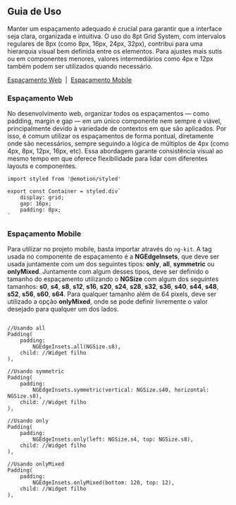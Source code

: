 
<Meta title="Estilos/Espaçamento e Grid/Guia de Uso" />

## Guia de Uso

Manter um espaçamento adequado é crucial para garantir que a interface seja clara, organizada e intuitiva. O uso do 8pt Grid System, com intervalos regulares de 8px (como 8px, 16px, 24px, 32px), contribui para uma hierarquia visual bem definida entre os elementos. Para ajustes mais sutis ou em componentes menores, valores intermediários como 4px e 12px também podem ser utilizados quando necessário.

[Espaçamento Web](#espaçamento-web)
&nbsp;|&nbsp;
[Espaçamento Mobile](#espaçamento-mobile)

### Espaçamento Web

No desenvolvimento web, organizar todos os espaçamentos — como padding, margin e gap — em um único componente nem sempre é viável, principalmente devido à variedade de contextos em que são aplicados. Por isso, é comum utilizar os espaçamentos de forma pontual, diretamente onde são necessários, sempre seguindo a lógica de múltiplos de 4px (como 4px, 8px, 12px, 16px, etc). Essa abordagem garante consistência visual ao mesmo tempo em que oferece flexibilidade para lidar com diferentes layouts e componentes.

```tsx
import styled from '@emotion/styled'

export const Container = styled.div`
    display: grid;
    gap: 16px;
    padding: 8px;
`
```

### Espaçamento Mobile

Para utilizar no projeto mobile, basta importar através do `ng-kit`. A tag usada no componente de espaçamento é a __NGEdgeInsets__,
que deve ser usada juntamente com um dos seguintes tipos: __only__, __all__, __symmetric__ ou __onlyMixed__. Juntamente com algum desses tipos, deve ser definido
o tamanho do espaçamento utilizando o __NGSize__ com algum dos seguintes tamanhos: __s0__, __s4__, __s8__, __s12__, __s16__, __s20__, __s24__, __s28__,
__s32__, __s36__, __s40__, __s44__, __s48__, __s52__, __s56__, __s60__, __s64__. Para qualquer tamanho além de 64 pixels, deve ser utilizado a opção __onlyMixed__,
onde se pode definir livremente o valor desejado para qualquer um dos lados.

```tsx

//Usando all
Padding(
    padding:
        NGEdgeInsets.all(NGSize.s8),
    child: //Widget filho
),

//Usando symmetric
Padding(
    padding:
        NGEdgeInsets.symmetric(vertical: NGSize.s40, horizontal: NGSize.s8),
    child: //Widget filho
),

//Usando only
Padding(
    padding:
        NGEdgeInsets.only(left: NGSize.s4, top: NGSize.s8),
    child: //Widget filho
),

//Usando onlyMixed
Padding(
    padding:
        NGEdgeInsets.onlyMixed(bottom: 120, top: 12),
    child: //Widget filho
),
```
